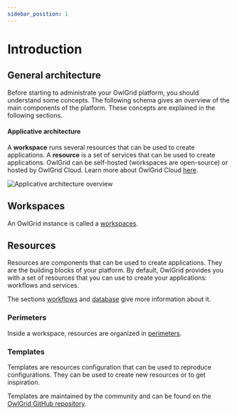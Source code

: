 ```yaml
---
sidebar_position: 1
---
```


# Introduction

## General architecture

Before starting to administrate your OwlGrid platform, you should understand some concepts. The following schema gives an overview of the main components of the platform. These concepts are explained in the following sections.


#### Applicative architecture

A **workspace** runs several resources that can be used to create applications. A **resource** is a set of services that can be used to create applications. OwlGrid can be self-hosted (workspaces are open-source) or hosted by OwlGrid Cloud. Learn more about OwlGrid Cloud [here](/docs/general/hosting/cloud).

![Applicative architecture overview](/img/general/concepts/introduction/applicative.jpg)


## Workspaces

An OwlGrid instance is called a [workspaces](/docs/general/concepts/workspaces). 

## Resources

Resources are components that can be used to create applications. They are the building blocks of your platform. By default, OwlGrid provides you with a set of resources that you can use to create your applications: workflows and services.

The sections [workflows](/docs/resources/owl-workflow/introduction) and [database](/docs/resources/owl-database/introduction) give more information about it.

### Perimeters

Inside a workspace, resources are organized in [perimeters](/docs/general/concepts/perimeters).

### Templates

Templates are resources configuration that can be used to reproduce configurations. They can be used to create new resources or to get inspiration.

Templates are maintained by the community and can be found on the [OwlGrid GitHub repository](https://github.com/owlgrid/templates).